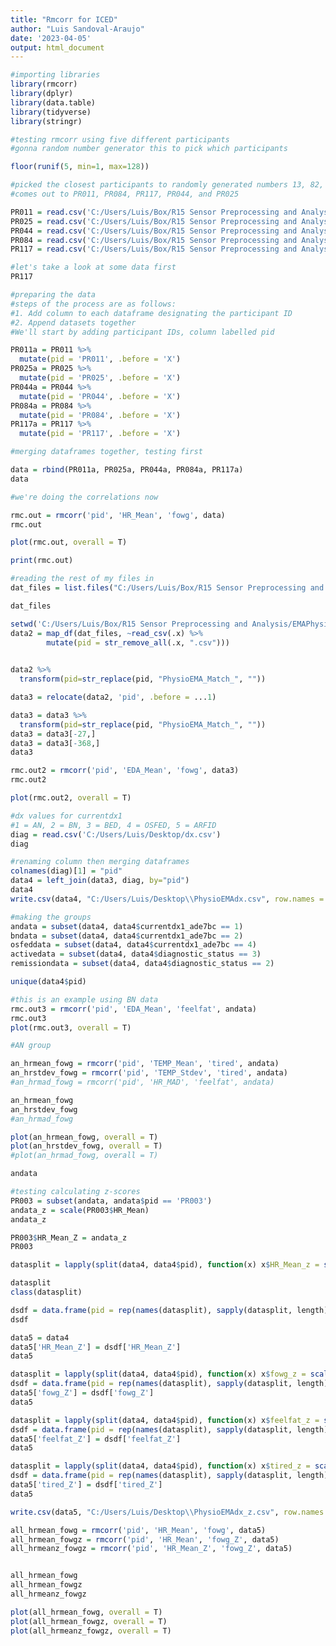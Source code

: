 ```yaml
---
title: "Rmcorr for ICED"
author: "Luis Sandoval-Araujo"
date: '2023-04-05'
output: html_document
---
```

```r
#importing libraries
library(rmcorr)
library(dplyr)
library(data.table)
library(tidyverse)
library(stringr)
```

```r
#testing rmcorr using five different participants
#gonna random number generator this to pick which participants

floor(runif(5, min=1, max=128))
```
```r
#picked the closest participants to randomly generated numbers 13, 82, 118, 50, and 26
#comes out to PR011, PR084, PR117, PR044, and PR025

PR011 = read.csv('C:/Users/Luis/Box/R15 Sensor Preprocessing and Analysis/EMAPhysioComparisons/Participant Matched Data/PhysioEMA_Match_PR011.csv')
PR025 = read.csv('C:/Users/Luis/Box/R15 Sensor Preprocessing and Analysis/EMAPhysioComparisons/Participant Matched Data/PhysioEMA_Match_PR025.csv')
PR044 = read.csv('C:/Users/Luis/Box/R15 Sensor Preprocessing and Analysis/EMAPhysioComparisons/Participant Matched Data/PhysioEMA_Match_PR044.csv')
PR084 = read.csv('C:/Users/Luis/Box/R15 Sensor Preprocessing and Analysis/EMAPhysioComparisons/Participant Matched Data/PhysioEMA_Match_PR084.csv')
PR117 = read.csv('C:/Users/Luis/Box/R15 Sensor Preprocessing and Analysis/EMAPhysioComparisons/Participant Matched Data/PhysioEMA_Match_PR117.csv')
```


```r
#let's take a look at some data first
PR117
```
```r
#preparing the data
#steps of the process are as follows:
#1. Add column to each dataframe designating the participant ID
#2. Append datasets together
#We'll start by adding participant IDs, column labelled pid

PR011a = PR011 %>%
  mutate(pid = 'PR011', .before = 'X')
PR025a = PR025 %>%
  mutate(pid = 'PR025', .before = 'X')
PR044a = PR044 %>%
  mutate(pid = 'PR044', .before = 'X')
PR084a = PR084 %>%
  mutate(pid = 'PR084', .before = 'X')
PR117a = PR117 %>%
  mutate(pid = 'PR117', .before = 'X')
```

```r
#merging dataframes together, testing first

data = rbind(PR011a, PR025a, PR044a, PR084a, PR117a)
data
```
```r
#we're doing the correlations now

rmc.out = rmcorr('pid', 'HR_Mean', 'fowg', data)
rmc.out
```
```r
plot(rmc.out, overall = T)
```

```r
print(rmc.out)
```
```r
#reading the rest of my files in
dat_files = list.files("C:/Users/Luis/Box/R15 Sensor Preprocessing and Analysis/EMAPhysioComparisons/Participant Matched Data/", pattern = '.csv')

dat_files

setwd('C:/Users/Luis/Box/R15 Sensor Preprocessing and Analysis/EMAPhysioComparisons/Participant Matched Data/')
data2 = map_df(dat_files, ~read_csv(.x) %>%
        mutate(pid = str_remove_all(.x, ".csv")))
  
```

```r
data2 %>%
  transform(pid=str_replace(pid, "PhysioEMA_Match_", ""))
```

```r
data3 = relocate(data2, 'pid', .before = ...1)

data3 = data3 %>%
  transform(pid=str_replace(pid, "PhysioEMA_Match_", ""))
data3 = data3[-27,]
data3 = data3[-368,]
data3
```

```r
rmc.out2 = rmcorr('pid', 'EDA_Mean', 'fowg', data3)
rmc.out2
```
```r
plot(rmc.out2, overall = T)
```

```r
#dx values for currentdx1 
#1 = AN, 2 = BN, 3 = BED, 4 = OSFED, 5 = ARFID
diag = read.csv('C:/Users/Luis/Desktop/dx.csv')
diag
```
```r
#renaming column then merging dataframes
colnames(diag)[1] = "pid"
data4 = left_join(data3, diag, by="pid")
data4
write.csv(data4, "C:/Users/Luis/Desktop\\PhysioEMAdx.csv", row.names = FALSE)
```
```r
#making the groups
andata = subset(data4, data4$currentdx1_ade7bc == 1)
bndata = subset(data4, data4$currentdx1_ade7bc == 2)
osfeddata = subset(data4, data4$currentdx1_ade7bc == 4)
activedata = subset(data4, data4$diagnostic_status == 3)
remissiondata = subset(data4, data4$diagnostic_status == 2)
```
```r
unique(data4$pid)
```

```r
#this is an example using BN data
rmc.out3 = rmcorr('pid', 'EDA_Mean', 'feelfat', andata)
rmc.out3
plot(rmc.out3, overall = T)
```
```r
#AN group

an_hrmean_fowg = rmcorr('pid', 'TEMP_Mean', 'tired', andata)
an_hrstdev_fowg = rmcorr('pid', 'TEMP_Stdev', 'tired', andata)
#an_hrmad_fowg = rmcorr('pid', 'HR_MAD', 'feelfat', andata)

an_hrmean_fowg
an_hrstdev_fowg
#an_hrmad_fowg

plot(an_hrmean_fowg, overall = T)
plot(an_hrstdev_fowg, overall = T)
#plot(an_hrmad_fowg, overall = T)
```
```r
andata
```

```r
#testing calculating z-scores
PR003 = subset(andata, andata$pid == 'PR003')
andata_z = scale(PR003$HR_Mean)
andata_z
```

```r
PR003$HR_Mean_Z = andata_z
PR003
```

```r
datasplit = lapply(split(data4, data4$pid), function(x) x$HR_Mean_z = scale(x$HR_Mean))
```

```r
datasplit
class(datasplit)
```

```r
dsdf = data.frame(pid = rep(names(datasplit), sapply(datasplit, length)), HR_Mean_Z = unlist(datasplit))
dsdf
```

```r
data5 = data4
data5['HR_Mean_Z'] = dsdf['HR_Mean_Z']
data5
```

```r
datasplit = lapply(split(data4, data4$pid), function(x) x$fowg_z = scale(x$fowg))
dsdf = data.frame(pid = rep(names(datasplit), sapply(datasplit, length)), fowg_Z = unlist(datasplit))
data5['fowg_Z'] = dsdf['fowg_Z']
data5
```

```r
datasplit = lapply(split(data4, data4$pid), function(x) x$feelfat_z = scale(x$feelfat))
dsdf = data.frame(pid = rep(names(datasplit), sapply(datasplit, length)), feelfat_Z = unlist(datasplit))
data5['feelfat_Z'] = dsdf['feelfat_Z']
data5
```
```r
datasplit = lapply(split(data4, data4$pid), function(x) x$tired_z = scale(x$tired))
dsdf = data.frame(pid = rep(names(datasplit), sapply(datasplit, length)), tired_Z = unlist(datasplit))
data5['tired_Z'] = dsdf['tired_Z']
data5
```
```r
write.csv(data5, "C:/Users/Luis/Desktop\\PhysioEMAdx_z.csv", row.names = FALSE)
```

```r
all_hrmean_fowg = rmcorr('pid', 'HR_Mean', 'fowg', data5)
all_hrmean_fowgz = rmcorr('pid', 'HR_Mean', 'fowg_Z', data5)
all_hrmeanz_fowgz = rmcorr('pid', 'HR_Mean_Z', 'fowg_Z', data5)


all_hrmean_fowg
all_hrmean_fowgz
all_hrmeanz_fowgz

plot(all_hrmean_fowg, overall = T)
plot(all_hrmean_fowgz, overall = T)
plot(all_hrmeanz_fowgz, overall = T)
```


